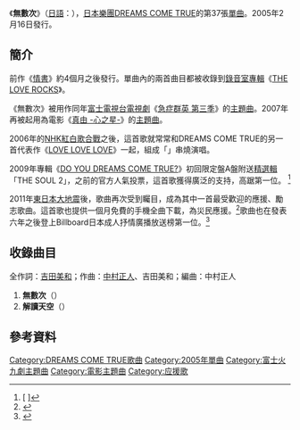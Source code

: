 {{Infobox Single
| Name        = 無數次<br />{{lang|ja|何度でも}}
| Artist      = [[DREAMS_COME_TRUE|DREAMS COME TRUE]]
| Album       = [[THE_LOVE_ROCKS|THE LOVE ROCKS]]
| Released    = 2005年2月16日
| Format      = 
| Recorded    = 
| Genre       = [[J-POP|J-POP]]
| Length      = 7分4秒
| Label       = [[環球音樂_(日本)|環球音樂]]<br />[[DCT_records|DCT records]]
| Writer         = 
| Producer    = [[DREAMS_COME_TRUE|DREAMS COME TRUE]]
| Certification		= 
| Chart position	= *週間最高排行第3位（[[Oricon公信榜|Oricon]]）
*2005年度年間排行第50位（[[Oricon公信榜|Oricon]]
| Last single  = [[情書_(DREAMS_COME_TRUE單曲)|情書]] <br />（2004年）
| This single  = '''無數次''' <br /> （2005年）
| Next single  = [[JET!!!/SUNSHINE|JET!!!／SUNSHINE]] <br /> （2005年）
}}
《'''無數次'''》（[[日語|日語]]：{{lang|ja|'''何度でも'''}}），[[日本|日本]][[樂團|樂團]][[DREAMS_COME_TRUE|DREAMS COME TRUE]]的第37張[[單曲|單曲]]。2005年2月16日發行。

==簡介==
前作《[[情書_(DREAMS_COME_TRUE單曲)|情書]]》約4個月之後發行。單曲內的兩首曲目都被收錄到[[錄音室專輯|錄音室專輯]]《[[THE_LOVE_ROCKS|THE LOVE ROCKS]]》。

《無數次》被用作同年[[富士電視台|富士電視台]][[電視劇|電視劇]]《[[急症群英|急症群英 第三季]]》的[[主題曲|主題曲]]。2007年再被起用為電影《[[真由_-心之星-|真由 -心之星-]]》的[[主題曲|主題曲]]。

2006年的[[NHK紅白歌合戰|NHK紅白歌合戰]]之後，這首歌就常常和DREAMS COME TRUE的另一首代表作《[[LOVE_LOVE_LOVE|LOVE LOVE LOVE]]》一起，組成「{{lang|ja|何度でもLOVE LOVE LOVE}}」串燒演唱。

2009年專輯《[[DO_YOU_DREAMS_COME_TRUE?|DO YOU DREAMS COME TRUE?]]》初回限定盤A盤附送[[精選輯|精選輯]]「THE SOUL 2」，之前的官方人氣投票，這首歌獲得廣泛的支持，高踞第一位。
<ref>[{{Cite web |url=http://blog.television.co.jp/entertainment/entnews/2009/02/20090227_07.html |script-title=ja:ファン投票人気No.1ソングは「何度でも」　ドリカムのニューアルバムはベスト盤付き!! |accessdate=2011-03-31 |archive-date=2010-08-11 |archive-url=https://web.archive.org/web/20100811054227/http://blog.television.co.jp/entertainment/entnews/2009/02/20090227_07.html |dead-url=no }} {{lang|ja|ファン投票人気No.1ソングは「何度でも」　ドリカムのニューアルバムはベスト盤付き!!}}]</ref>

2011年[[2011年日本東北地方太平洋近海地震|東日本大地震]]後，歌曲再次受到矚目，成為其中一首最受歡迎的應援、勵志歌曲。這首歌也提供一個月免費的手機全曲下載，為災民應援。<ref>[http://www.oricon.co.jp/news/confidence/85792/full/ {{lang|ja|ドリカム、“何度でも”被災者にエール 着うたフル無料配信}}]</ref>歌曲也在發表六年之後登上Billboard日本成人抒情廣播放送榜第一位。<ref>{{Cite web |url=http://www.billboard-japan.com/system/jp_charts/adult_airplay |title=Adult Contemporary Airplay |access-date=2011-03-31 |archive-date=2012-07-02 |archive-url=https://web.archive.org/web/20120702003035/http://www.billboard-japan.com/system/jp_charts/adult_airplay/ |dead-url=no }}</ref>

==收錄曲目==
全作詞：[[吉田美和|吉田美和]]；作曲：[[中村正人|中村正人]]、吉田美和；編曲：中村正人

#'''無數次'''（{{lang|ja|何度でも}}）
#'''解讀天空'''（{{lang|ja|空を読む}}）

==參考資料==
{{reflist}}
{{富士火九劇主題曲2000年代後半部}}
{{DEFAULTSORT:Nando Demo}}
[[Category:DREAMS_COME_TRUE歌曲|Category:DREAMS COME TRUE歌曲]]
[[Category:2005年單曲|Category:2005年單曲]]
[[Category:富士火九劇主題曲|Category:富士火九劇主題曲]]
[[Category:電影主題曲|Category:電影主題曲]]
[[Category:应援歌|Category:应援歌]]
